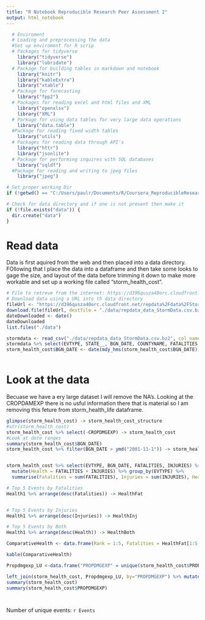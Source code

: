 ```yaml
---
title: "R Notebook Reproducible Research Peer Assessment 2"
output: html_notebook
---
```



```r
  # Enviroment 
  # Loading and preprocessing the data
  #Set up enviroment for R scrip  
  # Packages for tidyverse 
    library("tidyverse")
    library("lubridate")
  # Package for building tables in markdown and notebook 
    library("knitr")
    library("kableExtra") 
    library("xtable")
  # Package for forecasting
    library("fpp2")
  # Packages for reading excel and html files and XML
    library("openxlsx")
    library("XML")
  # Parkage for using data tables for very large data operations
    library("data.table")
  #Package for reading fixed width tables
    library("utils")
  # Packages for reading data through API's 
    library("httr")
    library("jsonlite")
  # Package for performing inquires with SQL databases 
    library("sqldf")
  #Package for reading and writing to jpeg files
    library("jpeg")

# Set proper working Dir
if (!getwd() == "C:/Users/paulr/Documents/R/Coursera_ReproducibleResearch/RepData_PeerAssessment2") {setwd("./Coursera_ReproducibleResearch/RepData_PeerAssessment2")}

# Check for data directory and if one is not present then make it
if (!file.exists("data")) {
  dir.create("data")
}

```
# Read data 

Data is first aquired from the web and then placed into a data directory. FOllowing that I place the data into a dataframe and then take some looks to gage the size, and layout of the data before trimming it down to make more workable and set up a working file called "storm_health_cost". 
```r

# File to retreve from the internet: https://d396qusza40orc.cloudfront.net/repdata%2Fdata%2FStormData.csv.bz2
# Download data using a URL into th data directory
fileUrl <- "https://d396qusza40orc.cloudfront.net/repdata%2Fdata%2FStormData.csv.bz2"
download.file(fileUrl, destfile = "./data/repdata_data_StormData.csv.bz2")
dateDownloaded <- date()
dateDownloaded
list.files("./data")

stormdata <- read_csv("./data/repdata_data_StormData.csv.bz2", col_names = TRUE)
stormdata %>% select(EVTYPE, STATE__, BGN_DATE, COUNTYNAME, FATALITIES, INJURIES, PROPDMG, PROPDMGEXP, CROPDMG, CROPDMGEXP) -> storm_health_cost
storm_health_cost$BGN_DATE <- date(mdy_hms(storm_health_cost$BGN_DATE))
    
```

# Look at the data
Becuase we have a ery large dataset I will remove the NA's. 
Looking at the CROPDAMEXP there is no usful information there that is material so I am removing this feture from storm_health_life dataframe. 
```r

glimpse(storm_health_cost) -> storm_health_cost_structure
#str(storm_health_cost)
storm_health_cost %>% select(-CROPDMGEXP) -> storm_health_cost
#Look at date ranges
summary(storm_health_cost$BGN_DATE)
storm_health_cost %>% filter(BGN_DATE > ymd("2001-11-1")) -> storm_health_cost


storm_health_cost %>% select(EVTYPE, BGN_DATE, FATALITIES, INJURIES) %>%
  mutate(Health = FATALITIES + INJURIES) %>% group_by(EVTYPE) %>% 
  summarise(Fatalities = sum(FATALITIES), Injuries = sum(INJURIES), Health = sum(Health)) %>% arrange(desc(Health)) -> Health1

# Top 5 Events by Fatalities
Health1 %>% arrange(desc(Fatalities)) -> HealthFat


# Top 5 Events by Injuries
Health1 %>% arrange(desc(Injuries)) -> HealthInj

# Top 5 Events by Both
Health1 %>% arrange(desc(Health)) -> HealthBoth

ComparativeHealth <- data.frame(Rank = 1:5, Fatalities = HealthFat[1:5,1], Injuries = HealthInj[1:5,1], Both = HealthBoth[1:5, 1])

kable(ComparativeHealth)

Propdmgexp_LU <-data.frame("PROPDMGEXP" = unique(storm_health_cost$PROPDMGEXP), "PropExp" = c(1000, 1000000, 1, 1000000000, 1000, 1, 1, 1, 1, 1, 1, 1, 1, 100, 1, 1, 1, 1, 1), stringsAsFactors = FALSE) 

left_join(storm_health_cost, Propdmgexp_LU, by="PROPDMGEXP") %>% mutate(PropdmgTrue = PROPDMG * Propdmgexp_LU) -> storm_health_cost
summary(storm_health_cost)
summary(storm_health_cost$PROPDMGEXP)




```
Number of unique events: `r Events`




